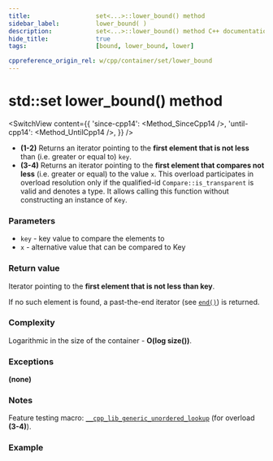 ```yaml
---
title:					set<...>::lower_bound() method
sidebar_label:			lower_bound( )
description:			set<...>::lower_bound() method C++ documentation
hide_title:				true
tags:					[bound, lower_bound, lower]

cppreference_origin_rel: w/cpp/container/set/lower_bound
---
```




<!----------------- Codes ---------------------->

<!-- lower_bound() -->

# std::set lower_bound() method
 
<SwitchView content={{
    'since-cpp14': <Method_SinceCpp14 />,
    'until-cpp14': <Method_UntilCpp14 />,
    }} />

 - **(1-2)** Returns an iterator pointing to the **first element that is not less** than (i.e. greater or equal to) `key`.
 - **(3-4)** Returns an iterator pointing to the **first element that compares not less** (i.e. greater or equal) to the value `x`.
    This overload participates in overload resolution only if the qualified-id `Compare::is_transparent` is valid and denotes a type.
    It allows calling this function without constructing an instance of `Key`.
 
### Parameters

 - `key` - key value to compare the elements to
 - `x` - alternative value that can be compared to Key

### Return value

Iterator pointing to the **first element that is not less than key**. 

If no such element is found, a past-the-end iterator (see [`end()`](/docs/std/containers/sets/set/end)) is returned.

### Complexity

Logarithmic in the size of the container - **O(log size())**.

### Exceptions

**(none)**

### Notes

Feature testing macro: [`__cpp_lib_generic_unordered_lookup`](#) (for overload **(3-4)**).

### Example

<ImproveSection />
